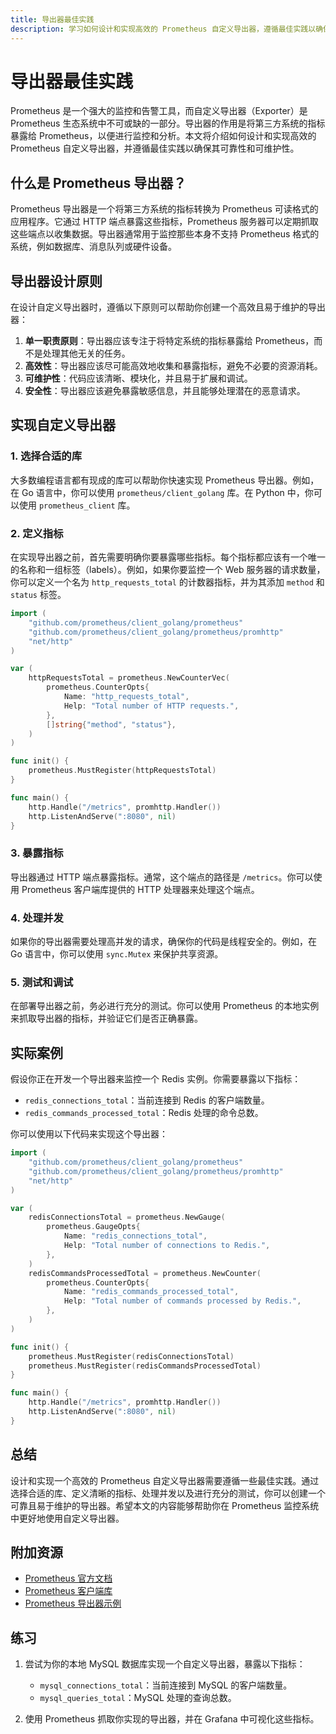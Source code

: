 ```yaml
---
title: 导出器最佳实践
description: 学习如何设计和实现高效的 Prometheus 自定义导出器，遵循最佳实践以确保可靠性和可维护性。
---
```


# 导出器最佳实践

Prometheus 是一个强大的监控和告警工具，而自定义导出器（Exporter）是 Prometheus 生态系统中不可或缺的一部分。导出器的作用是将第三方系统的指标暴露给 Prometheus，以便进行监控和分析。本文将介绍如何设计和实现高效的 Prometheus 自定义导出器，并遵循最佳实践以确保其可靠性和可维护性。

## 什么是 Prometheus 导出器？

Prometheus 导出器是一个将第三方系统的指标转换为 Prometheus 可读格式的应用程序。它通过 HTTP 端点暴露这些指标，Prometheus 服务器可以定期抓取这些端点以收集数据。导出器通常用于监控那些本身不支持 Prometheus 格式的系统，例如数据库、消息队列或硬件设备。

## 导出器设计原则

在设计自定义导出器时，遵循以下原则可以帮助你创建一个高效且易于维护的导出器：

1. **单一职责原则**：导出器应该专注于将特定系统的指标暴露给 Prometheus，而不是处理其他无关的任务。
2. **高效性**：导出器应该尽可能高效地收集和暴露指标，避免不必要的资源消耗。
3. **可维护性**：代码应该清晰、模块化，并且易于扩展和调试。
4. **安全性**：导出器应该避免暴露敏感信息，并且能够处理潜在的恶意请求。

## 实现自定义导出器

### 1. 选择合适的库

大多数编程语言都有现成的库可以帮助你快速实现 Prometheus 导出器。例如，在 Go 语言中，你可以使用 `prometheus/client_golang` 库。在 Python 中，你可以使用 `prometheus_client` 库。

### 2. 定义指标

在实现导出器之前，首先需要明确你要暴露哪些指标。每个指标都应该有一个唯一的名称和一组标签（labels）。例如，如果你要监控一个 Web 服务器的请求数量，你可以定义一个名为 `http_requests_total` 的计数器指标，并为其添加 `method` 和 `status` 标签。

```go
import (
    "github.com/prometheus/client_golang/prometheus"
    "github.com/prometheus/client_golang/prometheus/promhttp"
    "net/http"
)

var (
    httpRequestsTotal = prometheus.NewCounterVec(
        prometheus.CounterOpts{
            Name: "http_requests_total",
            Help: "Total number of HTTP requests.",
        },
        []string{"method", "status"},
    )
)

func init() {
    prometheus.MustRegister(httpRequestsTotal)
}

func main() {
    http.Handle("/metrics", promhttp.Handler())
    http.ListenAndServe(":8080", nil)
}
```

### 3. 暴露指标

导出器通过 HTTP 端点暴露指标。通常，这个端点的路径是 `/metrics`。你可以使用 Prometheus 客户端库提供的 HTTP 处理器来处理这个端点。

### 4. 处理并发

如果你的导出器需要处理高并发的请求，确保你的代码是线程安全的。例如，在 Go 语言中，你可以使用 `sync.Mutex` 来保护共享资源。

### 5. 测试和调试

在部署导出器之前，务必进行充分的测试。你可以使用 Prometheus 的本地实例来抓取导出器的指标，并验证它们是否正确暴露。

## 实际案例

假设你正在开发一个导出器来监控一个 Redis 实例。你需要暴露以下指标：

- `redis_connections_total`：当前连接到 Redis 的客户端数量。
- `redis_commands_processed_total`：Redis 处理的命令总数。

你可以使用以下代码来实现这个导出器：

```go
import (
    "github.com/prometheus/client_golang/prometheus"
    "github.com/prometheus/client_golang/prometheus/promhttp"
    "net/http"
)

var (
    redisConnectionsTotal = prometheus.NewGauge(
        prometheus.GaugeOpts{
            Name: "redis_connections_total",
            Help: "Total number of connections to Redis.",
        },
    )
    redisCommandsProcessedTotal = prometheus.NewCounter(
        prometheus.CounterOpts{
            Name: "redis_commands_processed_total",
            Help: "Total number of commands processed by Redis.",
        },
    )
)

func init() {
    prometheus.MustRegister(redisConnectionsTotal)
    prometheus.MustRegister(redisCommandsProcessedTotal)
}

func main() {
    http.Handle("/metrics", promhttp.Handler())
    http.ListenAndServe(":8080", nil)
}
```

## 总结

设计和实现一个高效的 Prometheus 自定义导出器需要遵循一些最佳实践。通过选择合适的库、定义清晰的指标、处理并发以及进行充分的测试，你可以创建一个可靠且易于维护的导出器。希望本文的内容能够帮助你在 Prometheus 监控系统中更好地使用自定义导出器。

## 附加资源

- [Prometheus 官方文档](https://prometheus.io/docs/)
- [Prometheus 客户端库](https://prometheus.io/docs/instrumenting/clientlibs/)
- [Prometheus 导出器示例](https://github.com/prometheus/client_golang/tree/main/examples)

## 练习

1. 尝试为你的本地 MySQL 数据库实现一个自定义导出器，暴露以下指标：
   - `mysql_connections_total`：当前连接到 MySQL 的客户端数量。
   - `mysql_queries_total`：MySQL 处理的查询总数。

2. 使用 Prometheus 抓取你实现的导出器，并在 Grafana 中可视化这些指标。